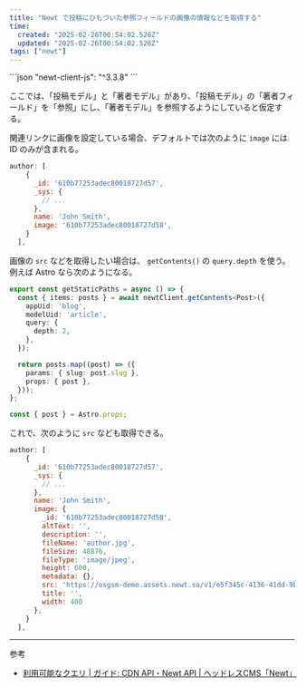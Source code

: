 ```yaml
---
title: "Newt で投稿にひもづいた参照フィールドの画像の情報などを取得する"
time:
  created: "2025-02-26T00:54:02.528Z"
  updated: "2025-02-26T00:54:02.528Z"
tags: ["newt"]
---
```


<Callout title="dependency">
```json
"newt-client-js": "^3.3.8"
```
</Callout>

ここでは、「投稿モデル」と「著者モデル」があり、「投稿モデル」の「著者フィールド」を「参照」にし、「著者モデル」を参照するようにしていると仮定する。

関連リンクに画像を設定している場合、デフォルトでは次のように `image` には ID のみが含まれる。

```js
author: [
    {
      _id: '610b77253adec80018727d57',
      _sys: {
        // ...
      },
      name: 'John Smith',
      image: '610b77253adec80018727d58',
    }
  ],
```

画像の `src` などを取得したい場合は、 `getContents()` の `query.depth` を使う。 例えば Astro なら次のようになる。

```ts {5-7} title="src/pages/posts/[slug].astro"
export const getStaticPaths = async () => {
  const { items: posts } = await newtClient.getContents<Post>({
    appUid: 'blog',
    modelUid: 'article',
    query: {
      depth: 2,
    },
  });

  return posts.map((post) => ({
    params: { slug: post.slug },
    props: { post },
  }));
};

const { post } = Astro.props;
```

これで、次のように `src` なども取得できる。

```js
author: [
    {
      _id: '610b77253adec80018727d57',
      _sys: {
        // ...
      },
      name: 'John Smith',
      image: {
        _id: '610b77253adec80018727d58',
        altText: '',
        description: '',
        fileName: 'author.jpg',
        fileSize: 48876,
        fileType: 'image/jpeg',
        height: 600,
        metadata: {},
        src: 'https://osgsm-demo.assets.newt.so/v1/e5f345c-4136-41dd-9be8-4dba160657d6/author.jpg',
        title: '',
        width: 400
      },
    }
  ],
```

---

参考

- [利用可能なクエリ | ガイド: CDN API・Newt API | ヘッドレスCMS「Newt」](https://www.newt.so/docs/cdn-api-newt-api-queries#1-7.%20Depth)
